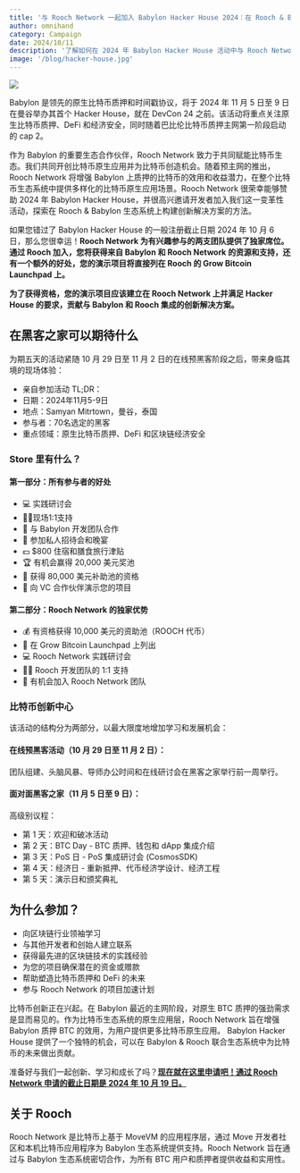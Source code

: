 ```yaml
---
title: '与 Rooch Network 一起加入 Babylon Hacker House 2024：在 Rooch & Babylon 生态系统上构建原生比特币应用程序'
author: omnihand
category: Campaign
date: 2024/10/11
description: '了解如何在 2024 年 Babylon Hacker House 活动中与 Rooch Network 一起构建原生比特币应用程序，探索比特币质押、DeFi 和经济安全的创新解决方案。'
image: '/blog/hacker-house.jpg'
---
```



<PostHeader />

![](/blog/hacker-house.jpg)

Babylon 是领先的原生比特币质押和时间戳协议，将于 2024 年 11 月 5 日至 9 日在曼谷举办其首个 Hacker House，就在 DevCon 24 之前。该活动将重点关注原生比特币质押、DeFi 和经济安全，同时随着巴比伦比特币质押主网第一阶段启动的 cap 2。

作为 Babylon 的重要生态合作伙伴，Rooch Network 致力于共同赋能比特币生态。我们共同开创比特币原生应用并为比特币创造机会。随着预主网的推出，Rooch Network 将增强 Babylon 上质押的比特币的效用和收益潜力，在整个比特币生态系统中提供多样化的比特币原生应用场景。Rooch Network 很荣幸能够赞助 2024 年 Babylon Hacker House，并很高兴邀请开发者加入我们这一变革性活动，探索在 Rooch & Babylon 生态系统上构建创新解决方案的方法。

如果您错过了 Babylon Hacker House 的一般注册截止日期 2024 年 10 月 6 日，那么您很幸运！**Rooch Network 为有兴趣参与的两支团队提供了独家席位。通过 Rooch 加入，您将获得来自 Babylon 和 Rooch Network 的资源和支持，还有一个额外的好处，您的演示项目将直接列在 Rooch 的 Grow Bitcoin Launchpad 上。**

**为了获得资格，您的演示项目应该建立在 Rooch Network 上并满足 Hacker House 的要求，贡献与 Babylon 和 Rooch 集成的创新解决方案。**

## 在黑客之家可以期待什么

为期五天的活动紧随 10 月 29 日至 11 月 2 日的在线预黑客阶段之后，带来身临其境的现场体验：

- 亲自参加活动 TL;DR：
- 日期：2024年11月5-9日
- 地点：Samyan Mitrtown，曼谷，泰国
- 参与者：70名选定的黑客
- 重点领域：原生比特币质押、DeFi 和区块链经济安全

### Store 里有什么？

#### 第一部分：所有参与者的好处

- 💻 实践研讨会
- 👩‍💻现场1:1支持
- 🤝 与 Babylon 开发团队合作
- 🍻 参加私人招待会和晚宴
- 💵 $800 住宿和膳食旅行津贴
- 🏆 有机会赢得 20,000 美元奖池
- 📄 获得 80,000 美元补助池的资格
- 💼 向 VC 合作伙伴演示您的项目

#### 第二部分：Rooch Network 的独家优势

- 💰 有资格获得 10,000 美元的资助池（ROOCH 代币）
- 🚀 在 Grow Bitcoin Launchpad 上列出
- 💻 Rooch Network 实践研讨会
- 👩‍💻 Rooch 开发团队的 1:1 支持
- 🔑 有机会加入 Rooch Network 团队

### 比特币创新中心

该活动的结构分为两部分，以最大限度地增加学习和发展机会：

#### 在线预黑客活动（10 月 29 日至 11 月 2 日）：

团队组建、头脑风暴、导师办公时间和在线研讨会在黑客之家举行前一周举行。

#### 面对面黑客之家（11 月 5 日至 9 日）：

高级别议程：

- 第 1 天：欢迎和破冰活动
- 第 2 天：BTC Day - BTC 质押、钱包和 dApp 集成介绍
- 第 3 天：PoS 日 - PoS 集成研讨会 (CosmosSDK)
- 第 4 天：经济日 - 重新抵押、代币经济学设计、经济工程
- 第 5 天：演示日和颁奖典礼

## 为什么参加？

- 向区块链行业领袖学习
- 与其他开发者和创始人建立联系
- 获得最先进的区块链技术的实践经验
- 为您的项目确保潜在的资金或赠款
- 帮助塑造比特币质押和 DeFi 的未来
- 参与 Rooch Network 的项目加速计划

比特币创新正在兴起。在 Babylon 最近的主网阶段，对原生 BTC 质押的强劲需求是显而易见的。作为比特币生态系统的原生应用层，Rooch Network 旨在增强 Babylon 质押 BTC 的效用，为用户提供更多比特币原生应用。 Babylon Hacker House 提供了一个独特的机会，可以在 Babylon & Rooch 联合生态系统中为比特币的未来做出贡献。

准备好与我们一起创新、学习和成长了吗？[**现在就在这里申请吧！通过 Rooch Network 申请的截止日期是 2024 年 10 月 19 日。**](https://forms.gle/w7cNaqJhMZBdD7Yc7)

## 关于 Rooch

Rooch Network 是比特币上基于 MoveVM 的应用程序层，通过 Move 开发者社区和本机比特币应用程序为 Babylon 生态系统提供支持。Rooch Network 旨在通过与 Babylon 生态系统密切合作，为所有 BTC 用户和质押者提供收益和实用性。
